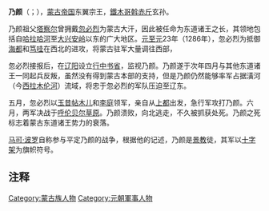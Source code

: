 '''乃颜'''（{{mong|m=ᠨᠠᠶ᠎ᠠ |k=Ная|Ppp=naya}}{{NoteTag|意为“八十”}}；{{Bd|？||1287年}}），[[蒙古帝国|蒙古帝国]]东翼宗王，[[鐵木哥斡赤斤|鐵木哥斡赤斤]]玄孙。

乃颜祖父[[塔察儿|塔察尔]]曾拥戴[[忽必烈|忽必烈]]为蒙古大汗，因此被任命为东道诸王之长，其领地包括自[[哈拉哈河|哈拉哈河]]至[[大兴安岭|大兴安岭]]以东的广大地区。[[元朝|元]][[至元_(忽必烈)|至元]]23年（1286年），忽必烈为抵御[[海都|海都]]和[[笃哇|笃哇]]在西北的进攻，将蒙古驻军大量调往西部，{{or|乃颜乘机蓄积力量，准备夺取蒙古大汗之位。}}

忽必烈接报后，在[[辽阳等处行中书省|辽阳]]设立[[行中书省|行中书省]]，监视乃颜。乃颜遂于次年四月与其他东道诸王一同起兵反叛，虽然没有得到蒙古本部的支持，但是乃颜仍然能够率军占据潢河（今[[西拉木伦河|西拉木伦河]]）流域，将忠于忽必烈的军队压迫至辽东。

五月，忽必烈以[[玉昔帖木儿|玉昔帖木儿]]和[[李庭|李庭]]领军，亲自从[[元上都|上都]]出发，急行军攻打乃颜。六月，两军决战于[[呼伦贝尔草原|呼伦贝尔草原]]。乃颜溃败，向北逃走，不久被抓获处死。乃颜之死标志着蒙古东道诸王势力的衰落。

[[马可·波罗|马可·波罗]]自称参与平定乃颜的战争，根据他的记述，乃颜是[[景教|景教]]徒，其军以[[十字架|十字架]]为旗帜符号。

== 注释 ==
{{NoteFoot}}

[[Category:蒙古族人物|Category:蒙古族人物]]
[[Category:元朝軍事人物|Category:元朝軍事人物]]
